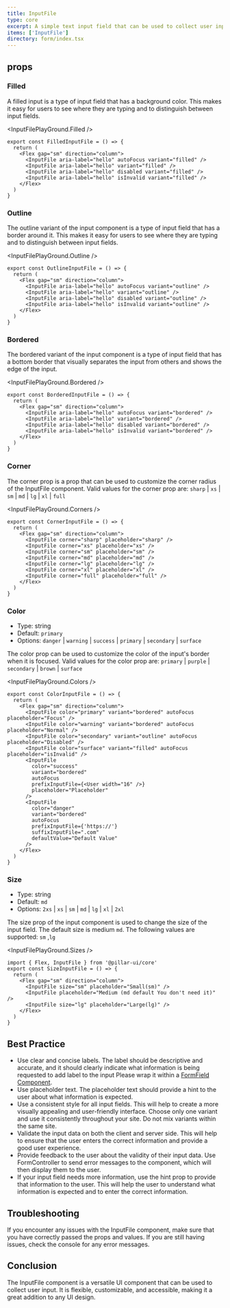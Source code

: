 ```yaml
---
title: InputFile
type: core
excerpt: A simple text input field that can be used to collect user input.
items: ['InputFile']
directory: form/index.tsx
---
```


## props

### Filled

A filled input is a type of input field that has a background color. This makes it easy for users to see where they are typing and to distinguish between input fields.

<InputFilePlayGround.Filled />

```tsx showLineNumbers title="App.tsx"
export const FilledInputFile = () => {
  return (
    <Flex gap="sm" direction="column">
      <InputFile aria-label="hello" autoFocus variant="filled" />
      <InputFile aria-label="hello" variant="filled" />
      <InputFile aria-label="hello" disabled variant="filled" />
      <InputFile aria-label="hello" isInvalid variant="filled" />
    </Flex>
  )
}
```

### Outline

The outline variant of the input component is a type of input field that has a border around it. This makes it easy for users to see where they are typing and to distinguish between input fields.

<InputFilePlayGround.Outline />

```tsx showLineNumbers title="App.tsx"
export const OutlineInputFile = () => {
  return (
    <Flex gap="sm" direction="column">
      <InputFile aria-label="hello" autoFocus variant="outline" />
      <InputFile aria-label="hello" variant="outline" />
      <InputFile aria-label="hello" disabled variant="outline" />
      <InputFile aria-label="hello" isInvalid variant="outline" />
    </Flex>
  )
}
```

### Bordered

The bordered variant of the input component is a type of input field that has a bottom border that visually separates the input from others and shows the edge of the input.

<InputFilePlayGround.Bordered />

```tsx showLineNumbers title="App.tsx"
export const BorderedInputFile = () => {
  return (
    <Flex gap="sm" direction="column">
      <InputFile aria-label="hello" autoFocus variant="bordered" />
      <InputFile aria-label="hello" variant="bordered" />
      <InputFile aria-label="hello" disabled variant="bordered" />
      <InputFile aria-label="hello" isInvalid variant="bordered" />
    </Flex>
  )
}
```

### Corner

The corner prop is a prop that can be used to customize the corner radius of the InputFile component. Valid values for the corner prop are: `sharp` | `xs` | `sm` | `md` | `lg` | `xl` | `full`

<InputFilePlayGround.Corners />

```tsx showLineNumbers title="App.tsx"
export const CornerInputFile = () => {
  return (
    <Flex gap="sm" direction="column">
      <InputFile corner="sharp" placeholder="sharp" />
      <InputFile corner="xs" placeholder="xs" />
      <InputFile corner="sm" placeholder="sm" />
      <InputFile corner="md" placeholder="md" />
      <InputFile corner="lg" placeholder="lg" />
      <InputFile corner="xl" placeholder="xl" />
      <InputFile corner="full" placeholder="full" />
    </Flex>
  )
}
```

### Color

- Type: string
- Default: `primary`
- Options: `danger` | `warning` | `success` | `primary` | `secondary` | `surface`

The color prop can be used to customize the color of the input's border when it is focused. Valid values for the color prop are: `primary` | `purple` | `secondary` | `brown` | `surface`

<InputFilePlayGround.Colors />

```tsx showLineNumbers title="App.tsx"
export const ColorInputFile = () => {
  return (
    <Flex gap="sm" direction="column">
      <InputFile color="primary" variant="bordered" autoFocus placeholder="Focus" />
      <InputFile color="warning" variant="bordered" autoFocus placeholder="Normal" />
      <InputFile color="secondary" variant="outline" autoFocus placeholder="Disabled" />
      <InputFile color="surface" variant="filled" autoFocus placeholder="isInvalid" />
      <InputFile
        color="success"
        variant="bordered"
        autoFocus
        prefixInputFile={<User width="16" />}
        placeholder="Placeholder"
      />
      <InputFile
        color="danger"
        variant="bordered"
        autoFocus
        prefixInputFile={'https://'}
        suffixInputFile=".com"
        defaultValue="Default Value"
      />
    </Flex>
  )
}
```

### Size

- Type: string
- Default: `md`
- Options: `2xs` | `xs` | `sm` | `md` | `lg` | `xl` | `2xl`

The size prop of the input component is used to change the size of the input field. The default size is medium `md`. The following values are supported: `sm` ,`lg`

<InputFilePlayGround.Sizes />

```tsx showLineNumbers title="App.tsx"
import { Flex, InputFile } from '@pillar-ui/core'
export const SizeInputFile = () => {
  return (
    <Flex gap="sm" direction="column">
      <InputFile size="sm" placeholder="Small(sm)" />
      <InputFile placeholder="Medium (md default You don't need it)" />
      <InputFile size="lg" placeholder="Large(lg)" />
    </Flex>
  )
}
```

## Best Practice

- Use clear and concise labels. The label should be descriptive and accurate, and it should clearly indicate what information is being requested to add label to the input Please wrap it within a [FormField Component]().
- Use placeholder text. The placeholder text should provide a hint to the user about what information is expected.
- Use a consistent style for all input fields. This will help to create a more visually appealing and user-friendly interface. Choose only one variant and use it consistently throughout your site. Do not mix variants within the same site.
- Validate the input data on both the client and server side. This will help to ensure that the user enters the correct information and provide a good user experience.
- Provide feedback to the user about the validity of their input data. Use FormController to send error messages to the component, which will then display them to the user.
- If your input field needs more information, use the hint prop to provide that information to the user. This will help the user to understand what information is expected and to enter the correct information.

## Troubleshooting

If you encounter any issues with the InputFile component, make sure that you have correctly passed the props and values. If you are still having issues, check the console for any error messages.

## Conclusion

The InputFile component is a versatile UI component that can be used to collect user input. It is flexible, customizable, and accessible, making it a great addition to any UI design.
